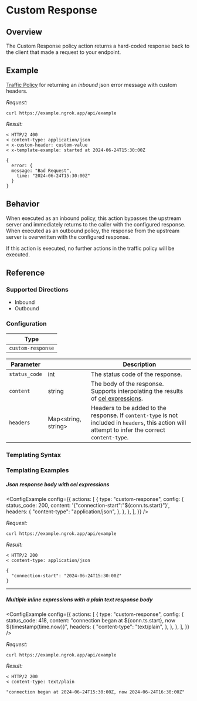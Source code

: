 
# Custom Response

## Overview

The Custom Response policy action returns a hard-coded response back to the client that made a request to your endpoint.

## Example

[Traffic Policy](/docs/http/traffic-policy/index.mdx) for returning an _inbound_ json error message with custom headers.

<ExampleHTTP />

_Request:_

```shell
curl https://example.ngrok.app/api/example
```

_Result:_

```shell
< HTTP/2 400
< content-type: application/json
< x-custom-header: custom-value
< x-template-example: started at 2024-06-24T15:30:00Z

{
  error: {
  message: "Bad Request",
    time: "2024-06-24T15:30:00Z"
  }
}
```

## Behavior

When executed as an inbound policy, this action bypasses the upstream server and immediately returns to the caller with
the configured response. When executed as an outbound policy, the response from the upstream server is overwritten with the
configured response.

If this action is executed, no further actions in the traffic policy will be executed.

## Reference

### Supported Directions

- Inbound
- Outbound

### Configuration

| Type              |
| ----------------- |
| `custom-response` |

| Parameter     | &nbsp;                    | Description                                                                                                                                        |
| ------------- | ------------------------- | -------------------------------------------------------------------------------------------------------------------------------------------------- |
| `status_code` | int                       | The status code of the response.                                                                                                                   |
| `content`     | string                    | The body of the response. Supports interpolating the results of [cel expressions](#templating-syntax).                                             |
| `headers`     | Map&lt;string, string&gt; | Headers to be added to the response. If `content-type` is not included in `headers`, this action will attempt to infer the correct `content-type`. |

### Templating Syntax

<CelTemplateSyntaxExplanation />

### Templating Examples

##### Json response body with cel expressions

<ConfigExample
	config={{
		actions: [
			{
				type: "custom-response",
				config: {
					status_code: 200,
					content: '{"connection-start":"${conn.ts.start}"}',
					headers: {
						"content-type": "application/json",
					},
				},
			},
		],
	}}
/>

_Request:_

```shell
curl https://example.ngrok.app/api/example
```

_Result:_

```shell
< HTTP/2 200
< content-type: application/json

{
  "connection-start": "2024-06-24T15:30:00Z"
}
```

<hr />

##### Multiple inline expressions with a plain text response body

<ConfigExample
	config={{
		actions: [
			{
				type: "custom-response",
				config: {
					status_code: 418,
					content:
						"connection began at ${conn.ts.start}, now ${timestamp(time.now)}",
					headers: {
						"content-type": "text/plain",
					},
				},
			},
		],
	}}
/>

_Request:_

```shell
curl https://example.ngrok.app/api/example
```

_Result:_

```shell
< HTTP/2 200
< content-type: text/plain

"connection began at 2024-06-24T15:30:00Z, now 2024-06-24T16:30:00Z"
```
